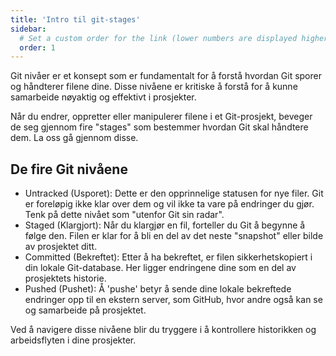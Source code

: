 ```yaml
---
title: 'Intro til git-stages'
sidebar:
  # Set a custom order for the link (lower numbers are displayed higher up)
  order: 1
---
```


Git nivåer er et konsept som er fundamentalt for å forstå hvordan Git sporer og håndterer filene dine. Disse nivåene er kritiske å forstå for å kunne samarbeide nøyaktig og effektivt i prosjekter.

Når du endrer, oppretter eller manipulerer filene i et Git-prosjekt, beveger de seg gjennom fire "stages" som bestemmer hvordan Git skal håndtere dem. La oss gå gjennom disse.

## De fire Git nivåene
- Untracked (Usporet): Dette er den opprinnelige statusen for nye filer. Git er foreløpig ikke klar over dem og vil ikke ta vare på endringer du gjør. Tenk på dette nivået som "utenfor Git sin radar".
- Staged (Klargjort): Når du klargjør en fil, forteller du Git å begynne å følge den. Filen er klar for å bli en del av det neste "snapshot" eller bilde av prosjektet ditt.
- Committed (Bekreftet): Etter å ha bekreftet, er filen sikkerhetskopiert i din lokale Git-database. Her ligger endringene dine som en del av prosjektets historie.
- Pushed (Pushet): Å 'pushe' betyr å sende dine lokale bekreftede endringer opp til en ekstern server, som GitHub, hvor andre også kan se og samarbeide på prosjektet.

Ved å navigere disse nivåene blir du tryggere i å kontrollere historikken og arbeidsflyten i dine prosjekter.


<SelectCorrect
  question="Hvilket av disse nivåene indikerer at du har fortalt Git å følge endringene på en fil, men endringene er enda ikke registrert som en del av prosjektets historie?"
  correct="Staged (Klargjort)"
  wrong1="Committed (Bekreftet)"
  wrong2="Pushed (Pushet)"
/>



<LikeThisPage />